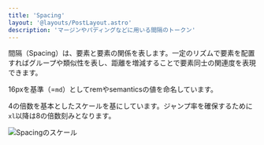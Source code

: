 ```yaml
---
title: 'Spacing'
layout: '@layouts/PostLayout.astro'
description: 'マージンやパディングなどに用いる間隔のトークン'
---
```



間隔（Spacing）は、要素と要素の関係を表します。一定のリズムで要素を配置すればグループや類似性を表し、距離を増減することで要素同士の関連度を表現できます。

16pxを基準（=`md`）としてremやsemanticsの値を命名しています。

4の倍数を基本としたスケールを基にしています。ジャンプ率を確保するために`xl`以降は8の倍数刻みとなります。

![Spacingのスケール](/assets/images/figures/spacing/scale.svg)

<TokenList client:load />
